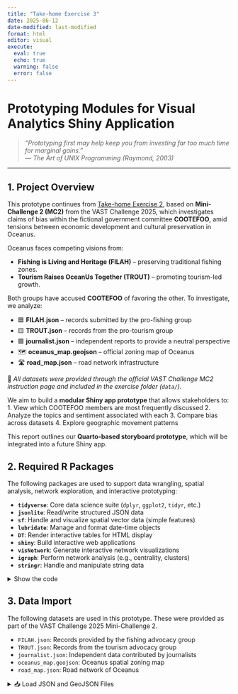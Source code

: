 ```yaml
---
title: "Take-home Exercise 3"
date: 2025-06-12
date-modified: last-modified
format: html
editor: visual
execute: 
  eval: true
  echo: true
  warning: false
  error: false
---
```


# **Prototyping Modules for Visual Analytics Shiny Application**

> *"Prototyping first may help keep you from investing far too much time for marginal gains."*\
> — *The Art of UNIX Programming (Raymond, 2003)*

------------------------------------------------------------------------

## 1. Project Overview

This prototype continues from [Take-home Exercise 2](https://isss608-shar.netlify.app/take-home_ex/take-home_ex_2/take-home_ex_2), based on **Mini-Challenge 2 (MC2)** from the VAST Challenge 2025, which investigates claims of bias within the fictional government committee **COOTEFOO**, amid tensions between economic development and cultural preservation in Oceanus.

Oceanus faces competing visions from:

-   **Fishing is Living and Heritage (FILAH)** – preserving traditional fishing zones.
-   **Tourism Raises OceanUs Together (TROUT)** – promoting tourism-led growth.

Both groups have accused **COOTEFOO** of favoring the other. To investigate, we analyze:

-   🟦 **FILAH.json** – records submitted by the pro-fishing group
-   🟨 **TROUT.json** – records from the pro-tourism group
-   🟩 **journalist.json** – independent reports to provide a neutral perspective
-   🗺️ **oceanus_map.geojson** – official zoning map of Oceanus
-   🛣️ **road_map.json** – road network infrastructure

📝 *All datasets were provided through the official VAST Challenge MC2 instruction page and included in the exercise folder (`data/`).*

We aim to build a **modular Shiny app prototype** that allows stakeholders to: 1. View which COOTEFOO members are most frequently discussed 2. Analyze the topics and sentiment associated with each 3. Compare bias across datasets 4. Explore geographic movement patterns

This report outlines our **Quarto-based storyboard prototype**, which will be integrated into a future Shiny app.

## 2. Required R Packages

The following packages are used to support data wrangling, spatial analysis, network exploration, and interactive prototyping:

-   **`tidyverse`**: Core data science suite (`dplyr`, `ggplot2`, `tidyr`, etc.)
-   **`jsonlite`**: Read/write structured JSON data
-   **`sf`**: Handle and visualize spatial vector data (simple features)
-   **`lubridate`**: Manage and format date-time objects
-   **`DT`**: Render interactive tables for HTML display
-   **`shiny`**: Build interactive web applications
-   **`visNetwork`**: Generate interactive network visualizations
-   **`igraph`**: Perform network analysis (e.g., centrality, clusters)
-   **`stringr`**: Handle and manipulate string data

<details>

<summary>Show the code</summary>

```r

pacman::p_load(tidyverse, jsonlite, sf, lubridate, DT, shiny, visNetwork, igraph, stringr, tidygraph)
```

</details>

## 3. Data Import

The following datasets are used in this prototype. These were provided as part of the VAST Challenge 2025 Mini-Challenge 2.

-   `FILAH.json`: Records provided by the fishing advocacy group
-   `TROUT.json`: Records from the tourism advocacy group
-   `journalist.json`: Independent data contributed by journalists
-   `oceanus_map.geojson`: Oceanus spatial zoning map
-   `road_map.json`: Road network of Oceanus

<details>

<summary>📥 Load JSON and GeoJSON Files</summary>

```r
# Load JSON-based knowledge graphs
filah <- jsonlite::fromJSON("data/FILAH.json")
trout <- jsonlite::fromJSON("data/TROUT.json")
journalist <- jsonlite::fromJSON("data/journalist.json")

# Load spatial files
oceanus_map <- sf::st_read("data/oceanus_map.geojson")
road_map <- jsonlite::fromJSON("data/road_map.json", simplifyDataFrame = TRUE)

```

</details>

